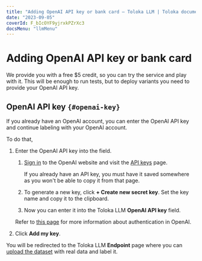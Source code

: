 ```yaml
---
title: "Adding OpenAI API key or bank card — Toloka LLM | Toloka documentation"
date: "2023-09-05"
coverId: F_bIcOYF9yjrxkPZrXc3
docsMenu: "llmMenu"
---
```


# Adding OpenAI API key or bank card

We provide you with a free $5 credit, so you can try the service and play with it. This will be enough to run tests, but to deploy variants you need to provide your OpenAI API key.

## OpenAI API key `{#openai-key}`

If you already have an OpenAI account, you can enter the OpenAI API key and continue labeling with your OpenAI account.

To do that,

1. Enter the OpenAI API key into the field.

    <Cut title="Where to get your OpenAI API key?">

    1. [Sign in](https://openai.com/) to the OpenAI website and visit the [API keys](https://platform.openai.com/account/api-keys) page.

        If you already have an API key, you must have it saved somewhere as you won't be able to copy it from that page.

    1. To generate a new key, click **+ Create new secret key**. Set the key name and copy it to the clipboard.

    1. Now you can enter it into the Toloka LLM **OpenAI API key** field.

    Refer to [this page](https://platform.openai.com/docs/api-reference/authentication) for more information about authentication in OpenAI.

    </Cut>

1. Click **Add my key**.

You will be redirected to the Toloka LLM **Endpoint** page where you can [upload the dataset](/docs/toloka-llm/deploy#real-data) with real data and label it.